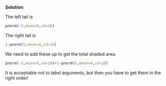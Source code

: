 
\color{blue}

**Solution**:

The left tail is 
```r
pnorm(-5,mean=0,sd=10)
```
The right tail is 
```r
1-pnorm(5,mean=0,sd=10)
```
We need to add these up to get the total shaded area.
```r
pnorm(-5,mean=0,sd=10)+1-pnorm(5,mean=0,sd=10)
```

It is acceptable not to label arguments, but then you have to get them in the right order!

\color{black}

